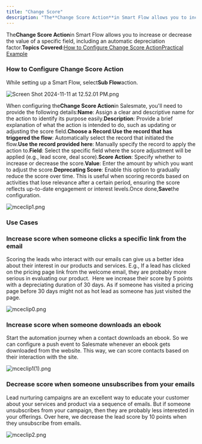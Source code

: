 ```yaml
---
title: "Change Score"
description: "The**Change Score Action**in Smart Flow allows you to increase or decrease the value of a specific field, including an automatic depreciation factor.*..."
---
```


The**Change Score Action**in Smart Flow allows you to increase or decrease the value of a specific field, including an automatic depreciation factor.**Topics Covered:**[How to Configure Change Score Action](https://support.salesmate.io/hc/en-us/articles/38138447714713-Change-Score#h_01J91DBWNF7B4R6S7YKEZVT1X2)[Practical Example](https://support.salesmate.io/hc/en-us/articles/38138447714713-Change-Score#h_01J91GQHB2887G0RRRCJQR4F1X)

### How to Configure Change Score Action

While setting up a Smart Flow, select**Sub Flow**action.

![Screen Shot 2024-11-11 at 12.52.01 PM.png](./images/Screen-Shot-2024-11-11-at-12.52.01-PM.png)

When configuring the**Change Score Action**in Salesmate, you'll need to provide the following details:**Name**: Assign a clear and descriptive name for the action to identify its purpose easily.**Description**: Provide a brief explanation of what the action is intended to do, such as updating or adjusting the score field.**Choose a Record**:**Use the record that has triggered the flow**: Automatically select the record that initiated the flow.**Use the record provided here**: Manually specify the record to apply the action to.**Field**: Select the specific field where the score adjustment will be applied (e.g., lead score, deal score).**Score Action**: Specify whether to increase or decrease the score.**Value**: Enter the amount by which you want to adjust the score.**Deprecating Score**: Enable this option to gradually reduce the score over time. This is useful when scoring records based on activities that lose relevance after a certain period, ensuring the score reflects up-to-date engagement or interest levels.Once done,**Save**the configuration.

![mceclip1.png](./images/mceclip1-4.png)

### Use Cases

### Increase score when someone clicks a specific link from the email

Scoring the leads who interact with our emails can give us a better idea about their interest in our products and services. E.g., If a lead has clicked on the pricing page link from the welcome email, they are probably more serious in evaluating our product.  Here we increase their score by 5 points with a depreciating duration of 30 days. As if someone has visited a pricing page before 30 days might not as hot lead as someone has just visited the page.

![mceclip0.png](./images/mceclip0-3.png)

### Increase score when someone downloads an ebook

Start the automation journey when a contact downloads an ebook. So we can configure a push event to Salesmate whenever an ebook gets downloaded from the website. This way, we can score contacts based on their interaction with the site.

![mceclip1(1).png](./images/mceclip11.png)

### Decrease score when someone unsubscribes from your emails

Lead nurturing campaigns are an excellent way to educate your customer about your services and product via a sequence of emails. But if someone unsubscribes from your campaign, then they are probably less interested in your offerings. Over here, we decrease the lead score by 10 points when they unsubscribe from emails.

![mceclip2.png](./images/mceclip2-2.png)
